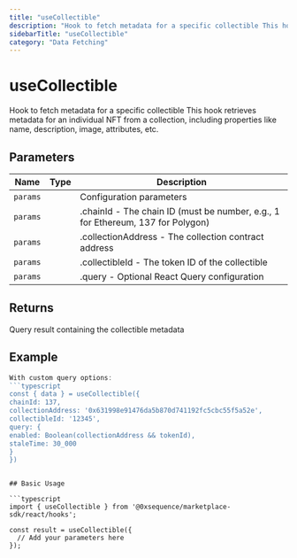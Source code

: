 ```yaml
---
title: "useCollectible"
description: "Hook to fetch metadata for a specific collectible This hook retrieves metadata for an individual NFT from a collection, including properties like name, description, image, attributes, etc."
sidebarTitle: "useCollectible"
category: "Data Fetching"
---
```


# useCollectible

Hook to fetch metadata for a specific collectible This hook retrieves metadata for an individual NFT from a collection, including properties like name, description, image, attributes, etc.

## Parameters

| Name | Type | Description |
|------|------|-------------|
| `params` |  | Configuration parameters |
| `params` |  | .chainId - The chain ID (must be number, e.g., 1 for Ethereum, 137 for Polygon) |
| `params` |  | .collectionAddress - The collection contract address |
| `params` |  | .collectibleId - The token ID of the collectible |
| `params` |  | .query - Optional React Query configuration |

## Returns

Query result containing the collectible metadata

## Example

```typescript
With custom query options:
```typescript
const { data } = useCollectible({
chainId: 137,
collectionAddress: '0x631998e91476da5b870d741192fc5cbc55f5a52e',
collectibleId: '12345',
query: {
enabled: Boolean(collectionAddress && tokenId),
staleTime: 30_000
}
})
```
```

## Basic Usage

```typescript
import { useCollectible } from '@0xsequence/marketplace-sdk/react/hooks';

const result = useCollectible({
  // Add your parameters here
});
```

